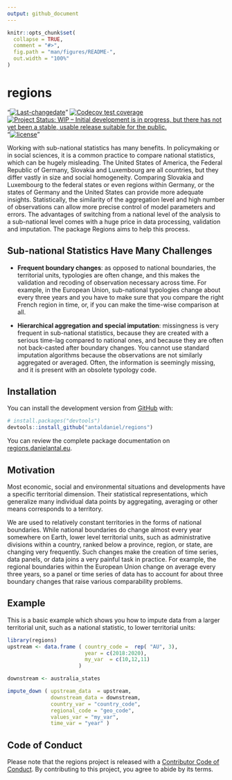 ```yaml
---
output: github_document
---
```


<!-- README.md is generated from README.Rmd. Please edit that file -->

```r
knitr::opts_chunk$set(
  collapse = TRUE,
  comment = "#>",
  fig.path = "man/figures/README-",
  out.width = "100%"
)
```

# regions

<!-- badges: start -->
"[![Last-changedate](https://img.shields.io/badge/last%20change-`r gsub('-', '--', Sys.Date())`-yellowgreen.svg)](/commits/master)"
[![Codecov test coverage](https://codecov.io/gh/antaldaniel/regions/branch/master/graph/badge.svg)](https://codecov.io/gh/antaldaniel/regions?branch=master)
[![Project Status: WIP – Initial development is in progress, but there has not yet been a stable, usable release suitable for the public.](https://www.repostatus.org/badges/latest/wip.svg)](https://www.repostatus.org/#wip)
"[![license](https://img.shields.io/badge/license-GPL--3-blue.svg)](https://www.gnu.org/licenses/gpl-3.0.en.html)"


<!-- badges: end -->

Working with sub-national statistics has many benefits.  In policymaking or in social sciences, it is a common practice to compare national statistics, which can be hugely misleading.  The United States of America, the Federal Republic of Germany, Slovakia and Luxembourg are all countries, but they differ vastly in size and social homogeneity.  Comparing Slovakia and Luxembourg to the federal states or even regions within Germany, or the states of Germany and the United States can provide more adequate insights.  Statistically, the similarity of the aggregation level and high number of observations can allow more precise control of model parameters and errors.
The advantages of switching from a national level of the analysis to a sub-national level comes with a huge price in data processing, validation and imputation.  The package Regions aims to help this process.

## Sub-national Statistics Have Many Challenges

- __Frequent boundary changes__:  as opposed to national boundaries, the territorial units, typologies are often change, and this makes the validation and recoding of observation necessary across time.  For example, in the European Union, sub-national typologies change about every three years and you have to make sure that you compare the right French region in time, or, if you can make the time-wise comparison at all.

- __Hierarchical aggregation and special imputation__: missingness is very frequent in sub-national statistics, because they are created with a serious time-lag compared to national ones, and because they are often not back-casted after boundary changes.  You cannot use standard imputation algorithms because the observations are not similarly aggregated or averaged.  Often, the information is seemingly missing, and it is present with an obsolete typology code.


## Installation

You can install the development version from [GitHub](https://github.com/) with:

```r
# install.packages("devtools")
devtools::install_github("antaldaniel/regions")
```

You can review the complete package documentation on  [regions.danielantal.eu](http://regions.danielantal.eu/).

## Motivation

Most economic, social and environmental situations and developments have a specific territorial dimension. Their statistical representations, which generalize many individual data points by aggregating, averaging or other means corresponds to a territory.

We are used to relatively constant territories in the forms of national boundaries. While national boundaries do change almost every year somewhere on Earth, lower level territorial units, such as administrative divisions within a country, ranked below a province, region, or state, are changing very frequently. Such changes make the creation of time series, data panels, or data joins a very painful task in practice. For example, the regional boundaries within the European Union change on average every three years, so a panel or time series of data has to account for about three boundary changes that raise various comparability problems.

## Example

This is a basic example which shows you how to impute data from a larger territorial unit, such as a national statistic, to lower territorial units:

```r
library(regions)
upstream <- data.frame ( country_code =  rep( "AU", 3),
                         year = c(2018:2020),
                         my_var  = c(10,12,11)
                       )

downstream <- australia_states

impute_down ( upstream_data  = upstream,
              downstream_data = downstream,
              country_var = "country_code",
              regional_code = "geo_code",
              values_var = "my_var",
              time_var = "year" )
```


## Code of Conduct

Please note that the regions project is released with a [Contributor Code of Conduct](https://contributor-covenant.org/version/2/0/CODE_OF_CONDUCT.html). By contributing to this project, you agree to abide by its terms.

